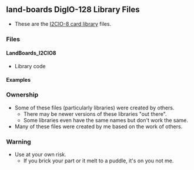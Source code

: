 == land-boards DigIO-128 Library Files ==

* These are the [http://land-boards.com/blwiki/index.php?title=I2CIO8 I2CIO-8 card library] files.

=== Files ===

==== LandBoards_I2CIO8 ====

* Library code

==== Examples ====



=== Ownership ===

* Some of these files (particularly libraries) were created by others.
** There may be newer versions of these libraries "out there".
** Some libraries even have the same names but don't work the same.
* Many of these files were created by me based on the work of others.

=== Warning ===

* Use at your own risk.
** If you brick your part or it melt to a puddle, it's on you not me.
